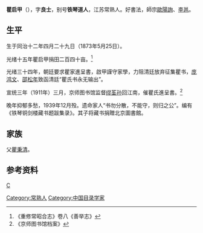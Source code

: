 '''瞿启甲'''（{{bd|?||?|}}），字'''良士'''，别号'''铁琴道人'''，江苏常熟人。好書法，師宗[[歐陽詢|歐陽詢]]、[[李邕|李邕]]。

== 生平 ==
生于同治十二年四月二十九日（1873年5月25日）。

光绪十五年瞿启甲捐田二百四十亩。<ref>《重修常昭合志》卷八《善举志》</ref>

光绪三十四年，朝廷要求瞿家進呈書，啟甲謹守家學，力阻清廷放弃征集瞿书，[[庞鸿文|庞鸿文]]、[[邵松年|邵松年]]致函清廷“瞿氏书永无输出”。

宣统三年（1911年）三月，京师图书馆监督[[缪荃孙|缪荃孙]]回江南，催瞿氏進呈書。<ref>《京师图书馆档案》</ref>

晚年抑郁多愁，1939年12月殁。遗命家人“书勿分散，不能守，则归之公”。编有《铁琴铜剑楼藏书题跋集录》。其子将藏书捐贈北京圖書館。

== 家族 ==
父[[瞿秉清|瞿秉清]]。

== 参考资料 ==
{{reflist}}

{{Authority control}}

{{DEFAULTSORT:}}
[[Category:常熟人|Category:常熟人]]
[[category:清朝藏書家|C]]
[[Category:中国目录学家|Category:中国目录学家]]